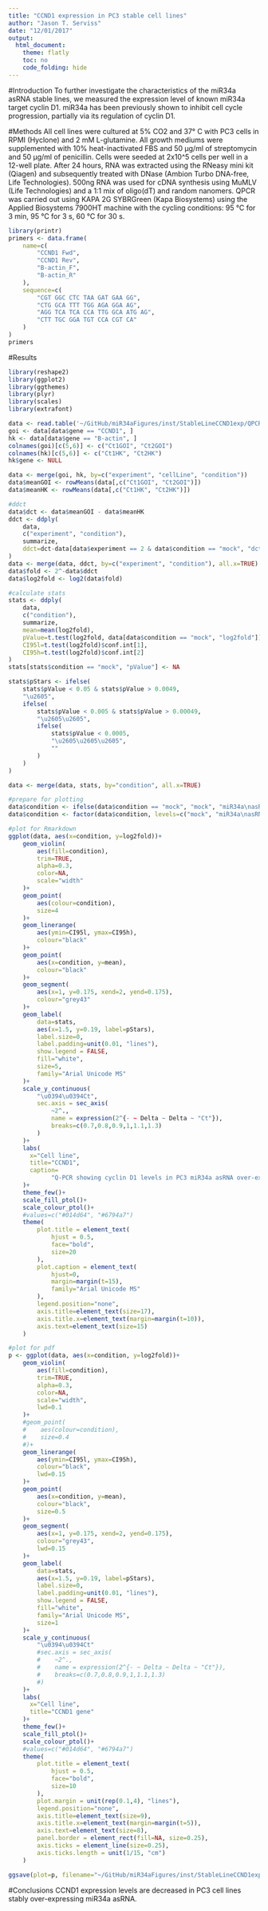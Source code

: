```yaml
---
title: "CCND1 expression in PC3 stable cell lines"
author: "Jason T. Serviss"
date: "12/01/2017"
output:
  html_document:
    theme: flatly
    toc: no
    code_folding: hide
---
```


#Introduction
To further investigate the characteristics of the miR34a asRNA stable lines, we measured the expression level of known miR34a target cyclin D1. miR34a has been previously shown to inhibit cell cycle progression, partially via its regulation of cyclin D1.

#Methods
All cell lines were cultured at 5% CO2 and 37° C with PC3 cells in RPMI (Hyclone) and 2 mM L-glutamine. All growth mediums were supplemented with 10% heat-inactivated FBS and 50 μg/ml of streptomycin and 50 μg/ml of penicillin. Cells were seeded at 2x10^5 cells per well in a 12-well plate. After 24 hours, RNA was extracted using the RNeasy mini kit (Qiagen) and subsequently treated with DNase (Ambion Turbo DNA-free, Life Technologies). 500ng RNA was used for cDNA synthesis using MuMLV (Life Technologies) and a 1:1 mix of oligo(dT) and random nanomers. QPCR was carried out using KAPA 2G SYBRGreen (Kapa Biosystems) using the Applied Biosystems 7900HT machine with the cycling conditions: 95 °C for 3 min, 95 °C for 3 s, 60 °C for 30 s.

```r
library(printr)
primers <- data.frame(
    name=c(
        "CCND1 Fwd",	
        "CCND1 Rev",
        "B-actin_F",
        "B-actin_R"
    ),
    sequence=c(
        "CGT GGC CTC TAA GAT GAA GG",
        "CTG GCA TTT TGG AGA GGA AG",
        "AGG TCA TCA CCA TTG GCA ATG AG",
        "CTT TGC GGA TGT CCA CGT CA"
    )
)
primers
```

#Results

```r
library(reshape2)
library(ggplot2)
library(ggthemes)
library(plyr)
library(scales)
library(extrafont)

data <- read.table('~/GitHub/miR34aFigures/inst/StableLineCCND1exp/QPCRdata.txt', header=TRUE, sep="\t")
goi <- data[data$gene == "CCND1", ]
hk <- data[data$gene == "B-actin", ]
colnames(goi)[c(5,6)] <- c("Ct1GOI", "Ct2GOI")
colnames(hk)[c(5,6)] <- c("Ct1HK", "Ct2HK")
hk$gene <- NULL

data <- merge(goi, hk, by=c("experiment", "cellLine", "condition"))
data$meanGOI <- rowMeans(data[,c("Ct1GOI", "Ct2GOI")])
data$meanHK <- rowMeans(data[,c("Ct1HK", "Ct2HK")])

#ddct
data$dct <- data$meanGOI - data$meanHK
ddct <- ddply(
    data,
    c("experiment", "condition"),
    summarize,
    ddct=dct-data[data$experiment == 2 & data$condition == "mock", "dct"]
)
data <- merge(data, ddct, by=c("experiment", "condition"), all.x=TRUE)
data$fold <- 2^-data$ddct
data$log2fold <- log2(data$fold)

#calculate stats
stats <- ddply(
    data,
    c("condition"),
    summarize, 
    mean=mean(log2fold),
    pValue=t.test(log2fold, data[data$condition == "mock", "log2fold"])$p.value,
    CI95l=t.test(log2fold)$conf.int[1],
    CI95h=t.test(log2fold)$conf.int[2]
)
stats[stats$condition == "mock", "pValue"] <- NA

stats$pStars <- ifelse(
    stats$pValue < 0.05 & stats$pValue > 0.0049, 
    "\u2605", 
    ifelse(
        stats$pValue < 0.005 & stats$pValue > 0.00049, 
        "\u2605\u2605",
        ifelse(
            stats$pValue < 0.0005, 
            "\u2605\u2605\u2605",
            ""
        )
    )
)

data <- merge(data, stats, by="condition", all.x=TRUE)

#prepare for plotting
data$condition <- ifelse(data$condition == "mock", "mock", "miR34a\nasRNA")
data$condition <- factor(data$condition, levels=c("mock", "miR34a\nasRNA"))
```

```r
#plot for Rmarkdown
ggplot(data, aes(x=condition, y=log2fold))+
    geom_violin(
        aes(fill=condition),
        trim=TRUE,
        alpha=0.3,
        color=NA,
        scale="width"
    )+
    geom_point( 
        aes(colour=condition),
        size=4
    )+
    geom_linerange(
        aes(ymin=CI95l, ymax=CI95h),
        colour="black"
    )+
    geom_point(
        aes(x=condition, y=mean),
        colour="black"
    )+
    geom_segment(
        aes(x=1, y=0.175, xend=2, yend=0.175),
        colour="grey43"
    )+
    geom_label(
        data=stats,
        aes(x=1.5, y=0.19, label=pStars),
        label.size=0,
        label.padding=unit(0.01, "lines"),
        show.legend = FALSE,
        fill="white",
        size=5,
        family="Arial Unicode MS"
    )+
    scale_y_continuous(
        "\u0394\u0394Ct", 
        sec.axis = sec_axis(
            ~2^., 
            name = expression(2^{- ~ Delta ~ Delta ~ "Ct"}), 
            breaks=c(0.7,0.8,0.9,1,1.1,1.3)
        )
    )+
    labs(
      x="Cell line",
      title="CCND1",
      caption=
            "Q-PCR showing cyclin D1 levels in PC3 miR34a asRNA over-expressing stable lines. Error bars (black vertical) indicate 95% CI and means are represented \nby black dots. \u2605 = p < 0.05; \u2605\u2605 = p < 0.005, \u2605\u2605\u2605 = p < 0.0005."
    )+
    theme_few()+
    scale_fill_ptol()+
    scale_colour_ptol()+
    #values=c("#014d64", "#6794a7")
    theme(
        plot.title = element_text(
            hjust = 0.5,
            face="bold",
            size=20
        ),
        plot.caption = element_text(
            hjust=0, 
            margin=margin(t=15),
            family="Arial Unicode MS"
        ),
        legend.position="none",
        axis.title=element_text(size=17),
        axis.title.x=element_text(margin=margin(t=10)),
        axis.text=element_text(size=15)
    )

#plot for pdf
p <- ggplot(data, aes(x=condition, y=log2fold))+
    geom_violin(
        aes(fill=condition),
        trim=TRUE,
        alpha=0.3,
        color=NA,
        scale="width",
        lwd=0.1
    )+
    #geom_point( 
    #    aes(colour=condition),
    #    size=0.4
    #)+
    geom_linerange(
        aes(ymin=CI95l, ymax=CI95h),
        colour="black",
        lwd=0.15
    )+
    geom_point(
        aes(x=condition, y=mean),
        colour="black",
        size=0.5
    )+
    geom_segment(
        aes(x=1, y=0.175, xend=2, yend=0.175),
        colour="grey43",
        lwd=0.15
    )+
    geom_label(
        data=stats,
        aes(x=1.5, y=0.19, label=pStars),
        label.size=0,
        label.padding=unit(0.01, "lines"),
        show.legend = FALSE,
        fill="white",
        family="Arial Unicode MS",
        size=1
    )+
    scale_y_continuous(
        "\u0394\u0394Ct"
        #sec.axis = sec_axis(
        #    ~2^., 
        #    name = expression(2^{- ~ Delta ~ Delta ~ "Ct"}), 
        #    breaks=c(0.7,0.8,0.9,1,1.1,1.3)
        #)
    )+
    labs(
      x="Cell line",
      title="CCND1 gene"
    )+
    theme_few()+
    scale_fill_ptol()+
    scale_colour_ptol()+
    #values=c("#014d64", "#6794a7")
    theme(
        plot.title = element_text(
            hjust = 0.5,
            face="bold",
            size=10
        ),
        plot.margin = unit(rep(0.1,4), "lines"),
        legend.position="none",
        axis.title=element_text(size=9),
        axis.title.x=element_text(margin=margin(t=5)),
        axis.text=element_text(size=8),
        panel.border = element_rect(fill=NA, size=0.25),
        axis.ticks = element_line(size=0.25),
        axis.ticks.length = unit(1/15, "cm")
    )

ggsave(plot=p, filename="~/GitHub/miR34aFigures/inst/StableLineCCND1exp/stableLineCCND1exp.pdf", device=cairo_pdf, height=60, width=42, units="mm")

```

#Conclusions
CCND1 expression levels are decreased in PC3 cell lines stably over-expressing miR34a asRNA.